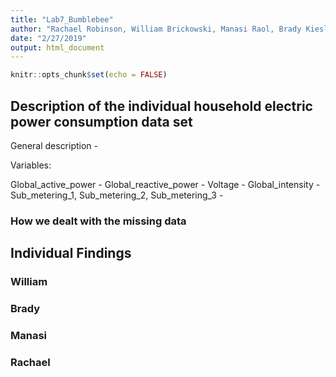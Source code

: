 ```yaml
---
title: "Lab7_Bumblebee"
author: "Rachael Robinson, William Brickowski, Manasi Raol, Brady Kiesling"
date: "2/27/2019"
output: html_document
---
```


```r
knitr::opts_chunk$set(echo = FALSE)
```

## Description of the individual household electric power consumption data set

General description - 

Variables:

Global_active_power - 
Global_reactive_power - 
Voltage - 
Global_intensity - 
Sub_metering_1, Sub_metering_2, Sub_metering_3 - 

### How we dealt with the missing data


## Individual Findings

### William

### Brady

### Manasi

### Rachael
